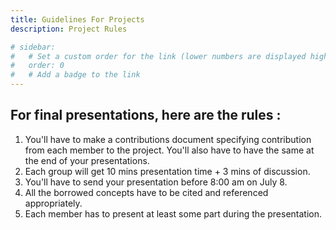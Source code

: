 ```yaml
---
title: Guidelines For Projects
description: Project Rules

# sidebar:
#   # Set a custom order for the link (lower numbers are displayed higher up)
#   order: 0
#   # Add a badge to the link
---
```




## For final presentations, here are the rules :

1. You'll have to make a contributions document specifying contribution from each member to the project. You'll also have to have the same at the end of your presentations. 
2. Each group will get 10 mins presentation time + 3 mins of discussion. 
3. You'll have to send your presentation before 8:00 am on July 8.
4. All the borrowed concepts have to be cited and referenced appropriately.
5. Each member has to present at least some part during the presentation.













